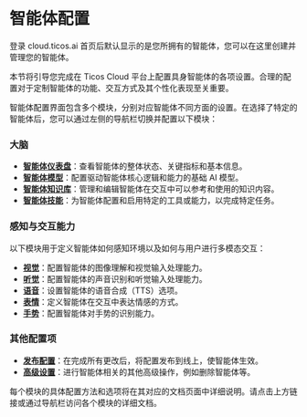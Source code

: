 # 智能体配置

登录 cloud.ticos.ai 首页后默认显示的是您所拥有的智能体，您可以在这里创建并管理您的智能体。

本节将引导您完成在 Ticos Cloud 平台上配置具身智能体的各项设置。合理的配置对于定制智能体的功能、交互方式及其个性化表现至关重要。

智能体配置界面包含多个模块，分别对应智能体不同方面的设置。在选择了特定的智能体后，您可以通过左侧的导航栏切换并配置以下模块：

### 大脑

- **[智能体仪表盘](./agent-configuration/agent-dashboard.mdx)**：查看智能体的整体状态、关键指标和基本信息。
- **[智能体模型](./agent-configuration/agent-models.mdx)**：配置驱动智能体核心逻辑和能力的基础 AI 模型。
- **[智能体知识库](./agent-configuration/agent-knowledge.mdx)**：管理和编辑智能体在交互中可以参考和使用的知识内容。
- **[智能体技能](./agent-configuration/agent-skills.mdx)**：为智能体配置和启用特定的工具或能力，以完成特定任务。

### 感知与交互能力
以下模块用于定义智能体如何感知环境以及如何与用户进行多模态交互：
- **[视觉](./agent-configuration/agent-vision.mdx)**：配置智能体的图像理解和视觉输入处理能力。
- **[听觉](./agent-configuration/agent-hearing.mdx)**：配置智能体的声音识别和听觉输入处理能力。
- **[语音](./agent-configuration/agent-speech.mdx)**：设置智能体的语音合成（TTS）选项。
- **[表情](./agent-configuration/agent-emotion.mdx)**：定义智能体在交互中表达情感的方式。
- **[手势](./agent-configuration/agent-gesture.mdx)**：配置智能体对手势的识别能力。

### 其他配置项
- **[发布配置](./agent-configuration/agent-publish.mdx)**：在完成所有更改后，将配置发布到线上，使智能体生效。
- **[高级设置](./agent-configuration/agent-advanced-settings.mdx)**：进行智能体相关的其他高级操作，例如删除智能体等。

每个模块的具体配置方法和选项将在其对应的文档页面中详细说明。请点击上方链接或通过导航栏访问各个模块的详细文档。
